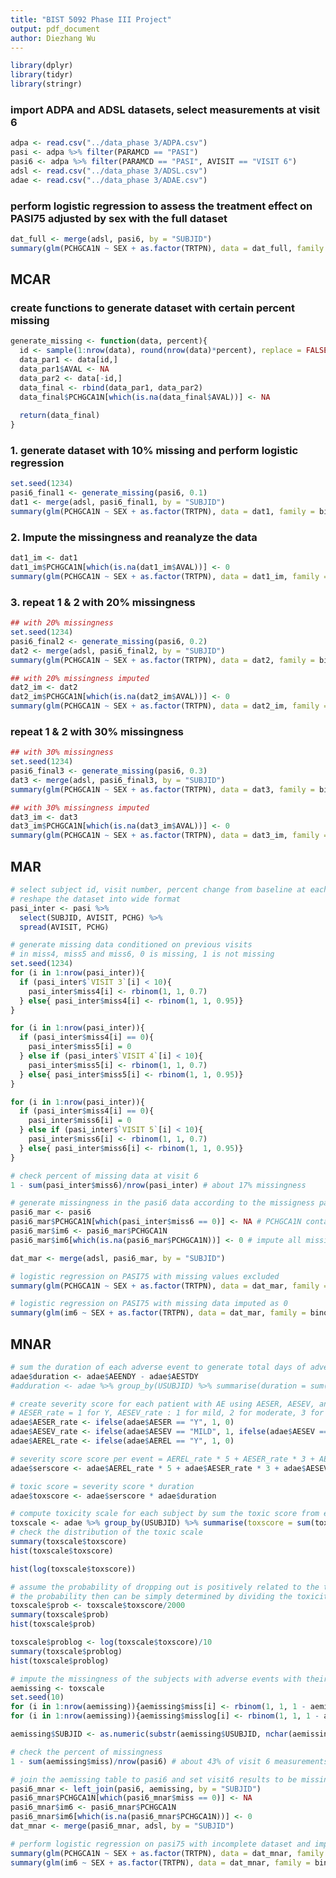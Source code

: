 ```yaml
---
title: "BIST 5092 Phase III Project"
output: pdf_document
author: Diezhang Wu
---
```

```r
library(dplyr)
library(tidyr)
library(stringr)
```

### import ADPA and ADSL datasets, select measurements at visit 6
```r
adpa <- read.csv("../data_phase 3/ADPA.csv")
pasi <- adpa %>% filter(PARAMCD == "PASI")
pasi6 <- adpa %>% filter(PARAMCD == "PASI", AVISIT == "VISIT 6")
adsl <- read.csv("../data_phase 3/ADSL.csv")
adae <- read.csv("../data_phase 3/ADAE.csv")
```

### perform logistic regression to assess the treatment effect on PASI75 adjusted by sex with the full dataset
```r
dat_full <- merge(adsl, pasi6, by = "SUBJID")
summary(glm(PCHGCA1N ~ SEX + as.factor(TRTPN), data = dat_full, family = binomial))
```

## MCAR
### create functions to generate dataset with certain percent missing
```r
generate_missing <- function(data, percent){
  id <- sample(1:nrow(data), round(nrow(data)*percent), replace = FALSE)
  data_par1 <- data[id,]
  data_par1$AVAL <- NA
  data_par2 <- data[-id,]
  data_final <- rbind(data_par1, data_par2) 
  data_final$PCHGCA1N[which(is.na(data_final$AVAL))] <- NA
  
  return(data_final)
}
```

### 1. generate dataset with 10% missing and perform logistic regression 
```r
set.seed(1234)
pasi6_final1 <- generate_missing(pasi6, 0.1)
dat1 <- merge(adsl, pasi6_final1, by = "SUBJID")
summary(glm(PCHGCA1N ~ SEX + as.factor(TRTPN), data = dat1, family = binomial))
```

### 2. Impute the missingness and reanalyze the data
```r
dat1_im <- dat1
dat1_im$PCHGCA1N[which(is.na(dat1_im$AVAL))] <- 0
summary(glm(PCHGCA1N ~ SEX + as.factor(TRTPN), data = dat1_im, family = binomial))
```


### 3. repeat 1 & 2 with 20% missingness
```r
## with 20% missingness
set.seed(1234)
pasi6_final2 <- generate_missing(pasi6, 0.2)
dat2 <- merge(adsl, pasi6_final2, by = "SUBJID")
summary(glm(PCHGCA1N ~ SEX + as.factor(TRTPN), data = dat2, family = binomial))

## with 20% missingness imputed
dat2_im <- dat2
dat2_im$PCHGCA1N[which(is.na(dat2_im$AVAL))] <- 0
summary(glm(PCHGCA1N ~ SEX + as.factor(TRTPN), data = dat2_im, family = binomial))
```

### repeat 1 & 2 with 30% missingness
```r
## with 30% missingness
set.seed(1234)
pasi6_final3 <- generate_missing(pasi6, 0.3)
dat3 <- merge(adsl, pasi6_final3, by = "SUBJID")
summary(glm(PCHGCA1N ~ SEX + as.factor(TRTPN), data = dat3, family = binomial))

## with 30% missingness imputed
dat3_im <- dat3
dat3_im$PCHGCA1N[which(is.na(dat3_im$AVAL))] <- 0
summary(glm(PCHGCA1N ~ SEX + as.factor(TRTPN), data = dat3_im, family = binomial))
```

## MAR
```r
# select subject id, visit number, percent change from baseline at each visit
# reshape the dataset into wide format
pasi_inter <- pasi %>% 
  select(SUBJID, AVISIT, PCHG) %>% 
  spread(AVISIT, PCHG)

# generate missing data conditioned on previous visits
# in miss4, miss5 and miss6, 0 is missing, 1 is not missing
set.seed(1234)
for (i in 1:nrow(pasi_inter)){
  if (pasi_inter$`VISIT 3`[i] < 10){
    pasi_inter$miss4[i] <- rbinom(1, 1, 0.7)
  } else{ pasi_inter$miss4[i] <- rbinom(1, 1, 0.95)}
}

for (i in 1:nrow(pasi_inter)){
  if (pasi_inter$miss4[i] == 0){
    pasi_inter$miss5[i] = 0
  } else if (pasi_inter$`VISIT 4`[i] < 10){
    pasi_inter$miss5[i] <- rbinom(1, 1, 0.7)
  } else{ pasi_inter$miss5[i] <- rbinom(1, 1, 0.95)}
} 

for (i in 1:nrow(pasi_inter)){
  if (pasi_inter$miss4[i] == 0){
    pasi_inter$miss6[i] = 0
  } else if (pasi_inter$`VISIT 5`[i] < 10){
    pasi_inter$miss6[i] <- rbinom(1, 1, 0.7)
  } else{ pasi_inter$miss6[i] <- rbinom(1, 1, 0.95)}
}

# check percent of missing data at visit 6
1 - sum(pasi_inter$miss6)/nrow(pasi_inter) # about 17% missingness

# generate missingness in the pasi6 data according to the missigness pattern obtained in the previous step
pasi6_mar <- pasi6
pasi6_mar$PCHGCA1N[which(pasi_inter$miss6 == 0)] <- NA # PCHGCA1N contains visit 6 results with missing values
pasi6_mar$im6 <- pasi6_mar$PCHGCA1N
pasi6_mar$im6[which(is.na(pasi6_mar$PCHGCA1N))] <- 0 # impute all missing data as non-responders

dat_mar <- merge(adsl, pasi6_mar, by = "SUBJID")
```

```r
# logistic regression on PASI75 with missing values excluded
summary(glm(PCHGCA1N ~ SEX + as.factor(TRTPN), data = dat_mar, family = binomial))

# logistic regression on PASI75 with missing data imputed as 0
summary(glm(im6 ~ SEX + as.factor(TRTPN), data = dat_mar, family = binomial))
```

## MNAR
```r
# sum the duration of each adverse event to generate total days of adverse event the patient had during the trial
adae$duration <- adae$AEENDY - adae$AESTDY
#adduration <- adae %>% group_by(USUBJID) %>% summarise(duration = sum(duration))

# create severity score for each patient with AE using AESER, AESEV, and AEREL
# AESER_rate = 1 for Y, AESEV_rate : 1 for mild, 2 for moderate, 3 for severe, AEREL_rate = 1 for Y
adae$AESER_rate <- ifelse(adae$AESER == "Y", 1, 0)
adae$AESEV_rate <- ifelse(adae$AESEV == "MILD", 1, ifelse(adae$AESEV == "MODERATE", 2, 3))
adae$AEREL_rate <- ifelse(adae$AEREL == "Y", 1, 0)

# severity score score per event = AEREL_rate * 5 + AESER_rate * 3 + AESEV_rate * 2
adae$serscore <- adae$AEREL_rate * 5 + adae$AESER_rate * 3 + adae$AESEV_rate * 2

# toxic score = severity score * duration
adae$toxscore <- adae$serscore * adae$duration 

# compute toxicity scale for each subject by sum the toxic score from each adverse event
toxscale <- adae %>% group_by(USUBJID) %>% summarise(toxscore = sum(toxscore))
# check the distribution of the toxic scale
summary(toxscale$toxscore)
hist(toxscale$toxscore)

hist(log(toxscale$toxscore))

# assume the probability of dropping out is positively related to the toxicity scale and has an uniform distribution
# the probability then can be simply determined by dividing the toxicity score with a common denominator
toxscale$prob <- toxscale$toxscore/2000
summary(toxscale$prob)
hist(toxscale$prob)

toxscale$problog <- log(toxscale$toxscore)/10
summary(toxscale$problog)
hist(toxscale$problog)

# impute the missingness of the subjects with adverse events with their probability of dropping out
aemissing <- toxscale
set.seed(10)
for (i in 1:nrow(aemissing)){aemissing$miss[i] <- rbinom(1, 1, 1 - aemissing$prob[i])}
for (i in 1:nrow(aemissing)){aemissing$misslog[i] <- rbinom(1, 1, 1 - aemissing$problog[i])}

aemissing$SUBJID <- as.numeric(substr(aemissing$USUBJID, nchar(aemissing$USUBJID) - 4 + 1, nchar(aemissing$USUBJID)))

# check the percent of missingness
1 - sum(aemissing$miss)/nrow(pasi6) # about 43% of visit 6 measurements are missing

# join the aemissing table to pasi6 and set visit6 results to be missing based on results from the previous step (1 = not missing, 0 = missing)
pasi6_mnar <- left_join(pasi6, aemissing, by = "SUBJID")
pasi6_mnar$PCHGCA1N[which(pasi6_mnar$miss == 0)] <- NA
pasi6_mnar$im6 <- pasi6_mnar$PCHGCA1N
pasi6_mnar$im6[which(is.na(pasi6_mnar$PCHGCA1N))] <- 0
dat_mnar <- merge(pasi6_mnar, adsl, by = "SUBJID")

# perform logistic regression on pasi75 with incomplete dataset and imputed dataset
summary(glm(PCHGCA1N ~ SEX + as.factor(TRTPN), data = dat_mnar, family = binomial))
summary(glm(im6 ~ SEX + as.factor(TRTPN), data = dat_mnar, family = binomial))
```



